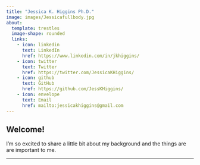 ```yaml
---
title: "Jessica K. Higgins Ph.D."
image: images/Jessicafullbody.jpg
about:
  template: trestles
  image-shape: rounded
  links:
    - icon: linkedin
      text: LinkedIn
      href: https://www.linkedin.com/in/jkhiggins/
    - icon: twitter
      text: Twitter
      href: https://twitter.com/JessicaKHiggins/
    - icon: github
      text: GitHub
      href: https://github.com/JessKHiggins/
    - icon: envelope
      text: Email
      href: mailto:jessicakhiggins@gmail.com 
---
```


## Welcome!

I'm so excited to share a little bit about my background and the things are are important to me.

------------------------------------------------------------------------

### 
